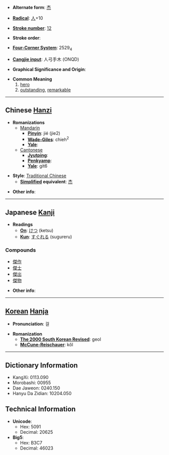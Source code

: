 * '''Alternate form''': [[杰]]

* '''[[Wiktionary:Chinese radical index| Radical]]''': [[Wiktionary:Chinese radical index 人|人]]+10

* '''[[Wiktionary:Chinese total strokes index|Stroke number]]''': [[Wiktionary:Chinese total strokes index 12|12]]

* '''Stroke order''': 

* '''[[Wiktionary:Chinese four corner index|Four-Corner System]]''': 2529<sub>4</sub>

* '''[[Wiktionary:Chinese Cangjie index|Cangjie input]]''': 人弓手木 (ONQD)

* '''Graphical Significance and Origin''': 

* '''Common Meaning'''
*# [[hero]]
*# [[outstanding]], [[remarkable]]

----

== Chinese [[Hanzi]] ==

* '''Romanizations'''
** [[Mandarin]]
*** '''[[Pinyin]]''': jié (jie2)
*** '''[[Wade-Giles]]''': chieh<sup>2</sup>
*** '''[[Yale]]''': 
**[[Cantonese]]
***'''[[Jyutping]]''':
***'''[[Penkyamp]]''': 
***'''[[Yale]]''': git6

* '''Style''': [[Traditional Chinese]] 
** '''[[Simplified Chinese|Simplified]] equivalent''': [[杰]]

* '''Other info''': 

----

== Japanese [[Kanji]] ==

* '''Readings'''
** '''[[On]]''': [[けつ]] (ketsu)
** '''[[Kun]]''': [[すぐれる]] (sugureru)

===Compounds===
*[[傑作]]
*[[傑士]]
*[[傑出]]
*[[傑物]]

* '''Other info''':  

----

== [[Korean]] [[Hanja]] ==

* '''Pronunciation''': 걸

* '''Romanization'''
** '''[[The 2000 South Korean Revised Romanization|The 2000 South Korean Revised]]''': geol
** '''[[McCune-Reischauer]]''': kŏl

----

== Dictionary Information ==

* KangXi: 0113.090
* Morobashi: 00955
* Dae Jaweon: 0240.150
* Hanyu Da Zidian: 10204.050

== Technical Information ==

* '''Unicode''':
** Hex: 5091
** Decimal: 20625
* '''Big5''':
** Hex: B3C7
** Decimal: 46023